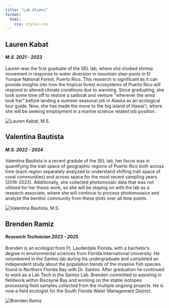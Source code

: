 ```yaml
---
title: "Lab Alumni"
format:
  html:
    css: styles.css
---
```


```{=html}
<div class="centered-content">
  <div class="member-container">
      <!-- First member -->
      <div class="main-column">
          <div class="member-info">
              <h2>Lauren Kabat</h2>
              <h4><em>M.S. 2021 - 2023</em></h4>
              <p>Lauren was the first graduate of the SEL lab, where she studied shrimp movement in response to water diversion in mountain step-pools in El Yunque National Forest, Puerto Rico. This research is significant as it can provide insights into how the tropical forest ecosystems of Puerto Rico will respond to altered climate conditions due to warming. Since graduating, she took some time off to restore a sailboat and venture "wherever the wind took her" before landing a summer seasonal job in Alaska as an ecological tour guide. Now, she has made the move to the big island of Hawai'i, where she will be seeking employment in a marine science related job position. </p>
          </div>
      </div>
      <div class="side-column">
          <img src="images/lauren.jpg" alt="Lauren Kabat, M.S." class="member-image">
      </div>
  </div>
  
  <div class="member-container reversed">
      <!-- Second member -->
      <div class="main-column">
          <div class="member-info">
              <h2>Valentina Bautista</h2>
              <h4><em>M.S. 2022 - 2024</em></h4>
              <p>Valentina Bautista is a recent gradute of the SEL lab, her focus was in quantifying the trait space of geographic regions of Puerto Rico both across time (each region separately analyzed to understand shifting trait space of coral communities) and across space for the most recent sampling years (2016-2023). Additionally, she collected photomosaic data that was not utilized for her thesis work, so she will be staying on with the lab as a research associate, where she will continue to process photomosaics and analyze the benthic community from these plots over all time points.</p>
          </div>
      </div>
      <div class="side-column">
          <img src="images/vale.jpg" alt="Valentina Bautista, M.S." class="member-image">
      </div>
  </div>
  
  <div class="member-container">
      <!-- Eleventh member -->
      <div class="main-column">
          <div class="member-info">
            <h2>Brenden Ramiz</h2>
              <h4><em>Research Technician 2023 - 2025</em></h4>
              <p>Brenden is an ecologist from Ft. Lauderdale Florida, with a bachelor’s degree in environmental sciences from Florida International University. He volunteered in the Santos lab during his undergraduate and completed an independent study about the population trends of the invasive fish species found in Northern Florida Bay with Dr. Santos.  After graduation he continued to work as a Lab Tech in the Santos Lab. Brenden committed to assisting in fieldwork within Biscayne Bay and working on the stable isotopes processing field samples collected from the multiple ongoing projects. He is now a field ecologist for the South Florida Water Management District.</p>
          </div>
      </div>
      <div class="side-column">
            <img src="images/brenden.jpg" alt="Brenden Ramiz" class="member-image">
      </div>
  </div>
  
</div>  
```
